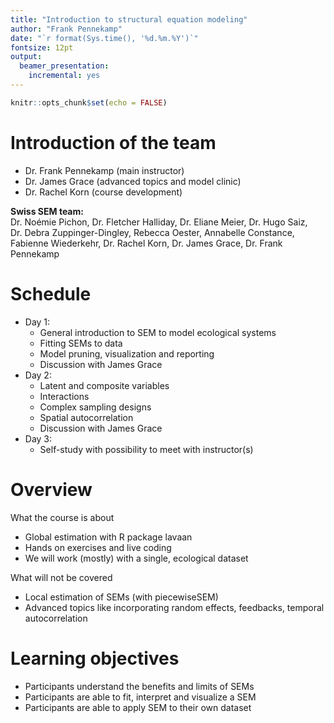 ```yaml
---
title: "Introduction to structural equation modeling"
author: "Frank Pennekamp"
date: "`r format(Sys.time(), '%d.%m.%Y')`"
fontsize: 12pt
output: 
  beamer_presentation: 
    incremental: yes
---
```


```r
knitr::opts_chunk$set(echo = FALSE)
```

# Introduction of the team

- Dr. Frank Pennekamp (main instructor)   
- Dr. James Grace (advanced topics and model clinic)   
- Dr. Rachel Korn (course development)   
  
**Swiss SEM team:**  
Dr. Noémie Pichon, Dr. Fletcher Halliday, Dr. Eliane Meier, Dr. Hugo Saiz, Dr. Debra Zuppinger-Dingley, Rebecca Oester, Annabelle Constance, Fabienne Wiederkehr, Dr. Rachel Korn, Dr. James Grace, Dr. Frank Pennekamp

# Schedule

- Day 1:
  * General introduction to SEM to model ecological systems
  * Fitting SEMs to data
  * Model pruning, visualization and reporting
  * Discussion with James Grace
- Day 2:
  * Latent and composite variables
  * Interactions
  * Complex sampling designs
  * Spatial autocorrelation
  * Discussion with James Grace
- Day 3:
  * Self-study with possibility to meet with instructor(s)

# Overview

What the course is about

- Global estimation with R package lavaan
- Hands on exercises and live coding
- We will work (mostly) with a single, ecological dataset

What will not be covered

- Local estimation of SEMs (with piecewiseSEM)
- Advanced topics like incorporating random effects, feedbacks, temporal autocorrelation

# Learning objectives

- Participants understand the benefits and limits of SEMs
- Participants are able to fit, interpret and visualize a SEM
- Participants are able to apply SEM to their own dataset






